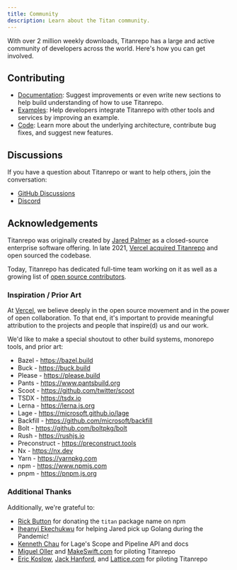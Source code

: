 ```yaml
---
title: Community
description: Learn about the Titan community.
---
```


With over 2 million weekly downloads, Titanrepo has a large and active community of developers across the world. Here's how you can get involved.

## Contributing

- [Documentation](https://github.com/khulnasoft/titanrepo/tree/main/docs): Suggest improvements or even write new sections to help build understanding of how to use Titanrepo.
- [Examples](https://github.com/khulnasoft/titanrepo/tree/main/examples): Help developers integrate Titanrepo with other tools and services by improving an example.
- [Code](https://github.com/khulnasoft/titanrepo/blob/main/CONTRIBUTING.md): Learn more about the underlying architecture, contribute bug fixes, and suggest new features.

## Discussions

If you have a question about Titanrepo or want to help others, join the conversation:

- [GitHub Discussions](https://github.com/khulnasoft/titanrepo/discussions)
- [Discord](https://titan.khulnasoft.com/discord)

## Acknowledgements

Titanrepo was originally created by [Jared Palmer](https://x.com/jaredpalmer) as a closed-source enterprise software offering. In late 2021, [Vercel acquired Titanrepo](https://khulnasoft.com/blog/vercel-acquires-titanrepo) and open sourced the codebase.

Today, Titanrepo has dedicated full-time team working on it as well as a growing list of [open source contributors](https://github.com/khulnasoft/titanrepo/graphs/contributors).

### Inspiration / Prior Art

At [Vercel](https://khulnasoft.com/), we believe deeply in the open source movement and in the power of open collaboration. To that end, it's important to provide meaningful attribution to the projects and people that inspire(d) us and our work.

We'd like to make a special shoutout to other build systems, monorepo tools, and prior art:

- Bazel - https://bazel.build
- Buck - https://buck.build
- Please - https://please.build
- Pants - https://www.pantsbuild.org
- Scoot - https://github.com/twitter/scoot
- TSDX - https://tsdx.io
- Lerna - https://lerna.js.org
- Lage - https://microsoft.github.io/lage
- Backfill - https://github.com/microsoft/backfill
- Bolt - https://github.com/boltpkg/bolt
- Rush - https://rushjs.io
- Preconstruct - https://preconstruct.tools
- Nx - https://nx.dev
- Yarn - https://yarnpkg.com
- npm - https://www.npmjs.com
- pnpm - https://pnpm.js.org

### Additional Thanks

Additionally, we're grateful to:

- [Rick Button](https://x.com/rickbutton) for donating the `titan` package name on npm
- [Iheanyi Ekechukwu](https://x.com/kwuchu) for helping Jared pick up Golang during the Pandemic!
- [Kenneth Chau](https://x.com/kenneth_chau) for Lage's Scope and Pipeline API and docs
- [Miguel Oller](https://mobile.x.com/ollermi) and [MakeSwift.com](https://www.makeswift.com/) for piloting Titanrepo
- [Eric Koslow](https://x.com/ekosz1), [Jack Hanford](https://x.com/jackhanford), and [Lattice.com](https://lattice.com/) for piloting Titanrepo
